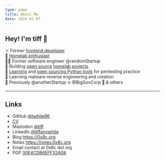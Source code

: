 ```yaml
---
type: page
title: About Me
date: 2024-01-07
---
```




<ProfileImage />

## Hey! I'm tiff 👋

⚛️ Former [frontend developer](https://resume.tiffanyrwhite.com) <br />
🧪 [Homelab enthusiast](https://tifflabs.org) <br />
👨‍💻 Former software engineer @randomStartup  <br />
🐙 Building [open source](https://github.com/twhite96/homelab-config) [homelab projects](https://github.com/twhite96/tifflabs) <br />
🐍 [Learning](https://github.com/twhite96/ddos-script) and [open sourcing Python tools](https://github.com/twhite96/simple-dns-enum-tool) for pentesting practice <br />
🦠 Learning malware reverse engineering and creation <br />
🫡 Previously @anotherStartup ❇️ @BigGovCorp 👔 & others

---

## Links

- GitHub [@twhite96](https://github.com/twhite96)
- [CV](https://docs.google.com/document/d/1iDYgd1GT36-tdqSQKXGHLqF7laHOe1x89Pto2S7z7GE/)
- Mastodon <a rel="me" href="https://infosec.exchange/@tiff">@tiff</a>
- LinkedIn [@tiffanywhite](https://linkedin.com/in/tiffanyrwhite)
- Blog https://0x8c.org
- Notes https://notes.0x8c.org
- Email contact at 0x8c dot org
- PGP [30E4CDB6EFF32A08](/t_keys.asc)